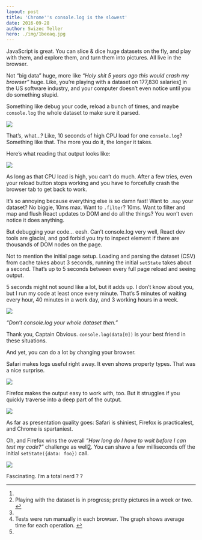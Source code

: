 ```yaml
---
layout: post
title: 'Chrome''s console.log is the slowest'
date: 2016-09-28
author: Swizec Teller
hero: ./img/1beeaq.jpg
---
```

JavaScript is great. You can slice & dice huge datasets on the fly, and play with them, and explore them, and turn them into pictures. All live in the browser.



Not “big data” huge, more like _“Holy shit 5 years ago this would crash my browser”_ huge. Like, you’re playing with a dataset on 177,830 salaries[1](#fn1-30036 "see footnote") in the US software industry, and your computer doesn’t even notice until you do something stupid.



Something like debug your code, reload a bunch of times, and maybe `console.log` the whole dataset to make sure it parsed.



![](./img/JBjnr5J.gif)



That’s, what…? Like, 10 seconds of high CPU load for one `console.log`? Something like that. The more you do it, the longer it takes.



Here’s what reading that output looks like:



![](./img/SAsTfdq.gif)



As long as that CPU load is high, you can’t do much. After a few tries, even your reload button stops working and you have to forcefully crash the browser tab to get back to work.



It’s so annoying because everything else is so damn fast! Want to `.map` your dataset? No biggie, 10ms max. Want to `.filter`? 10ms. Want to filter and map and flush React updates to DOM and do all the things? You won’t even notice it does anything.



But debugging your code… eesh. Can’t console.log very well, React dev tools are glacial, and god forbid you try to inspect element if there are thousands of DOM nodes on the page.



Not to mention the initial page setup. Loading and parsing the dataset (CSV) from cache takes about 3 seconds, running the initial `setState` takes about a second. That’s up to 5 seconds between every full page reload and seeing output.



5 seconds might not sound like a lot, but it adds up. I don’t know about you, but I run my code at least once every minute. That’s 5 minutes of waiting every hour, 40 minutes in a work day, and 3 working hours in a week.



![](./img/1beeaq.jpg)



_“Don’t console.log your whole dataset then.”_



Thank you, Captain Obvious. `console.log(data[0])` is your best friend in these situations.



And yet, you can do a lot by changing your browser.



Safari makes logs useful right away. It even shows property types. That was a nice surprise.



![](./img/YRMRqhY.gif)



Firefox makes the output easy to work with, too. But it struggles if you quickly traverse into a deep part of the output.



![](./img/BSlHWdA.gif)



As far as presentation quality goes: Safari is shiniest, Firefox is practicalest, and Chrome is spartaniest.



Oh, and Firefox wins the overall _“How long do I have to wait before I can test my code?”_ challenge as well[2](#fn2-30036 "see footnote"). You can shave a few milliseconds off the initial `setState({data: foo})` call.



![](./img/o1xFBb0.png)



Fascinating. I’m a total nerd ? ?



* * *

1.
2. Playing with the dataset is in progress; pretty pictures in a week or two. [↩︎](#fnr1-30036 "return to article")
3.
4. Tests were run manually in each browser. The graph shows average time for each operation. [↩︎](#fnr2-30036 "return to article")
5.